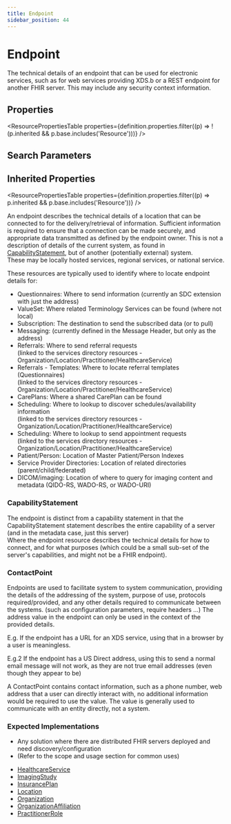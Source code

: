 ```yaml
---
title: Endpoint
sidebar_position: 44
---
```



# Endpoint

The technical details of an endpoint that can be used for electronic services, such as for web services providing XDS.b or a REST endpoint for another FHIR server. This may include any security context information.

<Tabs queryString="section">
  <TabItem value="schema" label="Schema" default>

## Properties

<ResourcePropertiesTable
  properties={definition.properties.filter((p) => !(p.inherited && p.base.includes('Resource')))}
/>

## Search Parameters

<SearchParamsTable searchParams={definition.searchParameters} />

## Inherited Properties

<ResourcePropertiesTable properties={definition.properties.filter((p) => p.inherited && p.base.includes('Resource'))} />

  </TabItem>
<TabItem value="usage" label="Usage">
<div> <a name="scope"></a>          <p>         An endpoint describes the technical details of a location that can be connected to for the delivery/retrieval of information.         Sufficient information is required to ensure that a connection can be made securely, and appropriate data transmitted as         defined by the endpoint owner. This is not a description of details of the current system, as found in <a href="/docs/api/fhir/resources/capabilitystatement">CapabilityStatement</a>, but of         another (potentially external) system.<br/>         These may be locally hosted services, regional services, or national service.     </p>     <p>       These resources are typically used to identify where to locate endpoint details for:     </p>     <ul>       <li>Questionnaires: Where to send information (currently an SDC extension with just the address)</li>       <li>ValueSet: Where related Terminology Services can be found (where not local)</li>       <li>Subscription: The destination to send the subscribed data (or to pull)</li>       <li>Messaging: (currently defined in the Message Header, but only as the address)</li>       <li>Referrals: Where to send referral requests<br/>           (linked to the services directory resources - <Link to="/docs/api/fhir/resources/organization">Organization</Link>/Location/Practitioner/HealthcareService)</li>       <li>Referrals - Templates: Where to locate referral templates (Questionnaires)<br/>           (linked to the services directory resources - <Link to="/docs/api/fhir/resources/organization">Organization</Link>/Location/Practitioner/HealthcareService)</li>       <li>CarePlans: Where a shared <Link to="/docs/api/fhir/resources/careplan">CarePlan</Link> can be found</li>       <li>Scheduling: Where to lookup to discover schedules/availability information<br/>           (linked to the services directory resources - <Link to="/docs/api/fhir/resources/organization">Organization</Link>/Location/Practitioner/HealthcareService)</li>       <li>Scheduling: Where to lookup to send appointment requests<br/>           (linked to the services directory resources - <Link to="/docs/api/fhir/resources/organization">Organization</Link>/Location/Practitioner/HealthcareService)</li>       <li>Patient/Person: <Link to="/docs/api/fhir/resources/location">Location</Link> of Master <Link to="/docs/api/fhir/resources/patient">Patient</Link>/Person Indexes</li>       <li>Service Provider Directories: <Link to="/docs/api/fhir/resources/location">Location</Link> of related directories (parent/child/federated) </li>    <li>DICOM/imaging: <Link to="/docs/api/fhir/resources/location">Location</Link> of where to query for imaging content and metadata (QIDO-RS, WADO-RS, or WADO-URI)</li>     </ul>   </div>
</TabItem>
<TabItem value="relationships" label="Relationships">
<div>      <a name="bnr"></a>  <h3 class="self-link-parent"> <Link to="/docs/api/fhir/resources/capabilitystatement">CapabilityStatement</Link> <a href="/docs/api/fhir/resources/endpoint" title="link to here" class="self-link"></a></h3>     <p>       The endpoint is distinct from a capability statement in that the <Link to="/docs/api/fhir/resources/capabilitystatement">CapabilityStatement</Link> statement describes the entire capability       of a server (and in the metadata case, just this server)<br/>       Where the endpoint resource describes the technical details for how to connect, and for what purposes        (which could be a small sub-set of the server's capabilities, and might not be a FHIR endpoint).     </p>  <h3 class="self-link-parent"> <Link to="/docs/api/fhir/datatypes/contactpoint">ContactPoint</Link> <a href="https://www.hl7.org/fhir/endpoint.html#8.9.2.2" title="link to here" class="self-link"></a></h3>  <p>  <Link to="/docs/api/fhir/resources/endpoint">Endpoints</Link> are used to facilitate system to system communication, providing the details of the addressing of the system, purpose of use,    protocols required/provided, and any other details required to communicate between the systems. (such as configuration parameters,    require headers ...) The address value in the endpoint can only be used in the context of the provided details. </p><p> E.g. If the endpoint has a URL for an XDS service, using that in a browser by a user is meaningless. </p><p> E.g.2 If the endpoint has a US Direct address, using this to send a normal email message will not work, as they are not true email addresses (even though they appear to be) </p><p>  A <Link to="/docs/api/fhir/datatypes/contactpoint">ContactPoint</Link> contains contact information, such as a phone number, web address that a user can directly interact with, no additional  information would be required to use the value. The value is generally used to communicate with an entity directly, not a system. </p>   </div>
</TabItem>
<TabItem value="backgroundAndContext" label="Background and Context">
<div>  <a name="bnc"></a>         <p>     </p>     <h3 class="self-link-parent"> Expected Implementations <a href="https://www.hl7.org/fhir/endpoint.html#8.9.3.1" title="link to here" class="self-link"></a></h3>     <ul>       <li>Any solution where there are distributed FHIR servers deployed and need discovery/configuration</li>       <li>(Refer to the scope and usage section for common uses)</li>     </ul>   </div>
</TabItem>
<TabItem value="referencedBy" label="Referenced By">
<ul><li><a href="/docs/api/fhir/resources/healthcareservice">HealthcareService</a></li>
<li><a href="/docs/api/fhir/resources/imagingstudy">ImagingStudy</a></li>
<li><a href="/docs/api/fhir/resources/insuranceplan">InsurancePlan</a></li>
<li><a href="/docs/api/fhir/resources/location">Location</a></li>
<li><a href="/docs/api/fhir/resources/organization">Organization</a></li>
<li><a href="/docs/api/fhir/resources/organizationaffiliation">OrganizationAffiliation</a></li>
<li><a href="/docs/api/fhir/resources/practitionerrole">PractitionerRole</a></li></ul>
</TabItem>
</Tabs>
